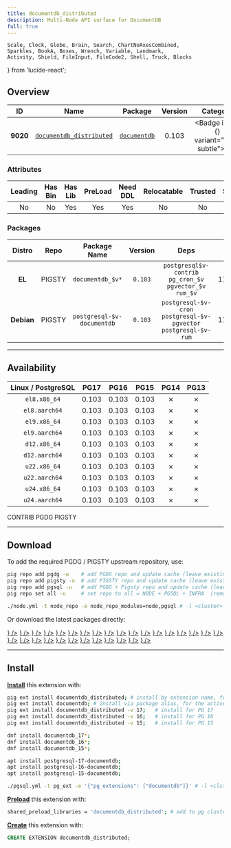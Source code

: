 ```yaml
---
title: documentdb_distributed
description: Multi-Node API surface for DocumentDB
full: true
---
```


    Scale, Clock, Globe, Brain, Search, ChartNoAxesCombined,
    Sparkles, BookA, Boxes, Wrench, Variable, Landmark,
    Activity, Shield, FileInput, FileCode2, Shell, Truck, Blocks
} from 'lucide-react';

## Overview

| <TooltipIconButton tooltip="Extension unique identifier" side="top">ID</TooltipIconButton> | <TooltipIconButton tooltip="Extension name" side="top">Name</TooltipIconButton> | <TooltipIconButton tooltip="Package name for installation" side="top">Package</TooltipIconButton> | <TooltipIconButton tooltip="Latest available extension version" side="top">Version</TooltipIconButton> | <TooltipIconButton tooltip="Extension category" side="top">Category</TooltipIconButton> | <TooltipIconButton tooltip="Open source license" side="top">License</TooltipIconButton> | <TooltipIconButton tooltip="Programming language" side="top">Lang</TooltipIconButton> |
|:--------:|:--------:|:----------:|:--------------:|:---------------------------------------:|:------------------------------------------------------:|:----:|
| **9020** | [`documentdb_distributed`](https://github.com/microsoft/documentdb) | [`documentdb`](/ext/documentdb) | 0.103 | <Badge icon={<Shell />} variant="teal-subtle"><a href="/ext/sim" className="no-underline">SIM</a></Badge> | <a href="/ext/list/license#mit" className="no-underline"><Badge icon={<Scale />} variant="blue-subtle">MIT</Badge></a> | <a href="/ext/list/lang#c"><Badge icon={<FileCode2 />} variant="blue-subtle">C</Badge></a> |

### Attributes

| <TooltipIconButton tooltip="The Primary Leading extension in the Package" side="top">Leading</TooltipIconButton> | <TooltipIconButton tooltip="Contains binary utils" side="top">Has Bin</TooltipIconButton> | <TooltipIconButton tooltip="Contains .so shared library files" side="top">Has Lib</TooltipIconButton> | <TooltipIconButton tooltip="Requires preloading via shared_preload_libraries" side="top">PreLoad</TooltipIconButton> | <TooltipIconButton tooltip="Requires CREATE EXTENSION DDL command" side="top">Need DDL</TooltipIconButton> | <TooltipIconButton tooltip="Can be installed in any schema" side="top">Relocatable</TooltipIconButton> | <TooltipIconButton tooltip="Can be created by non-superuser" side="top">Trusted</TooltipIconButton> | <TooltipIconButton tooltip="Schemas used by this extension" side="top">Schemas</TooltipIconButton> |
|:-------:|:-------:|:-------:|:-------:|:--------:|:-----------:|:-------:|:-------:|
| No | No | Yes | Yes | Yes | No | No | - |

### Packages

| <TooltipIconButton tooltip="Linux distribution family, EL or Debian" side="top">Distro</TooltipIconButton> | <TooltipIconButton tooltip="Package repository" side="top">Repo</TooltipIconButton> | <TooltipIconButton tooltip="The RPM/DEB Package Name Pattern (replace $v with real pg major)" side="top">Package Name</TooltipIconButton> | <TooltipIconButton tooltip="Latest package version" side="top">Version</TooltipIconButton> | <TooltipIconButton tooltip="RPM/DEB Package dependencies" side="top">Deps</TooltipIconButton> | <TooltipIconButton tooltip="Available in these PostgreSQL Major Versions" side="top">PG Major</TooltipIconButton> |
|:----------:|:--------:|:------------------------:|:-----------:|:------------:|:------------------:|
|   **EL**   | <Badge variant="amber-subtle"><span className="font-bold">PIGSTY</span></Badge> | `documentdb_$v*` | `0.103` | `postgresql$v-contrib`<br /> `pg_cron_$v`<br /> `pgvector_$v`<br /> `rum_$v` | <Badge variant="green-subtle">17</Badge><Badge variant="green-subtle">16</Badge><Badge variant="green-subtle">15</Badge><Badge variant="red-subtle">14</Badge><Badge variant="red-subtle">13</Badge> |
| **Debian** | <Badge variant="amber-subtle"><span className="font-bold">PIGSTY</span></Badge> | `postgresql-$v-documentdb` | `0.103` | `postgresql-$v-cron`<br /> `postgresql-$v-pgvector`<br /> `postgresql-$v-rum` | <Badge variant="green-subtle">17</Badge><Badge variant="green-subtle">16</Badge><Badge variant="green-subtle">15</Badge><Badge variant="red-subtle">14</Badge><Badge variant="red-subtle">13</Badge> |



------

## Availability

| <TooltipIconButton tooltip="Linux Distro Arch / PostgreSQL Major Version" side="top">Linux / PostgreSQL </TooltipIconButton> | **PG17** | **PG16** | **PG15** | <span className="text-red-500">**PG14**</span> | <span className="text-red-500">**PG13**</span> |
|:-----:|:-----:|:-----:|:-----:|:-----:|:-----:|
| `el8.x86_64` | <Badge variant="amber-subtle">0.103</Badge> | <Badge variant="amber-subtle">0.103</Badge> | <Badge variant="amber-subtle">0.103</Badge> | <Badge variant="red-subtle">✗</Badge> | <Badge variant="red-subtle">✗</Badge> |
| `el8.aarch64` | <Badge variant="amber-subtle">0.103</Badge> | <Badge variant="amber-subtle">0.103</Badge> | <Badge variant="amber-subtle">0.103</Badge> | <Badge variant="red-subtle">✗</Badge> | <Badge variant="red-subtle">✗</Badge> |
| `el9.x86_64` | <Badge variant="amber-subtle">0.103</Badge> | <Badge variant="amber-subtle">0.103</Badge> | <Badge variant="amber-subtle">0.103</Badge> | <Badge variant="red-subtle">✗</Badge> | <Badge variant="red-subtle">✗</Badge> |
| `el9.aarch64` | <Badge variant="amber-subtle">0.103</Badge> | <Badge variant="amber-subtle">0.103</Badge> | <Badge variant="amber-subtle">0.103</Badge> | <Badge variant="red-subtle">✗</Badge> | <Badge variant="red-subtle">✗</Badge> |
| `d12.x86_64` | <Badge variant="amber-subtle">0.103</Badge> | <Badge variant="amber-subtle">0.103</Badge> | <Badge variant="amber-subtle">0.103</Badge> | <Badge variant="red-subtle">✗</Badge> | <Badge variant="red-subtle">✗</Badge> |
| `d12.aarch64` | <Badge variant="amber-subtle">0.103</Badge> | <Badge variant="amber-subtle">0.103</Badge> | <Badge variant="amber-subtle">0.103</Badge> | <Badge variant="red-subtle">✗</Badge> | <Badge variant="red-subtle">✗</Badge> |
| `u22.x86_64` | <Badge variant="amber-subtle">0.103</Badge> | <Badge variant="amber-subtle">0.103</Badge> | <Badge variant="amber-subtle">0.103</Badge> | <Badge variant="red-subtle">✗</Badge> | <Badge variant="red-subtle">✗</Badge> |
| `u22.aarch64` | <Badge variant="amber-subtle">0.103</Badge> | <Badge variant="amber-subtle">0.103</Badge> | <Badge variant="amber-subtle">0.103</Badge> | <Badge variant="red-subtle">✗</Badge> | <Badge variant="red-subtle">✗</Badge> |
| `u24.x86_64` | <Badge variant="amber-subtle">0.103</Badge> | <Badge variant="amber-subtle">0.103</Badge> | <Badge variant="amber-subtle">0.103</Badge> | <Badge variant="red-subtle">✗</Badge> | <Badge variant="red-subtle">✗</Badge> |
| `u24.aarch64` | <Badge variant="amber-subtle">0.103</Badge> | <Badge variant="amber-subtle">0.103</Badge> | <Badge variant="amber-subtle">0.103</Badge> | <Badge variant="red-subtle">✗</Badge> | <Badge variant="red-subtle">✗</Badge> |

<Badge variant="green-subtle"><span className="font-black">CONTRIB</span></Badge> <Badge variant="blue-subtle"><span className="font-black">PGDG</span></Badge> <Badge variant="amber-subtle"><span className="font-black">PIGSTY</span></Badge>

------

## Download

To add the required PGDG / PIGSTY upstream repository, use:

```bash tab="pig"
pig repo add pgdg -u    # add PGDG repo and update cache (leave existing repos)
pig repo add pigsty -u  # add PIGSTY repo and update cache (leave existing repos)
pig repo add pgsql -u   # add PGDG + Pigsty repo and update cache (leave existing repos)
pig repo set all -u     # set repo to all = NODE + PGSQL + INFRA  (remove existing repos)
```
```bash tab="pigsty"
./node.yml -t node_repo -e node_repo_modules=node,pgsql # -l <cluster>
```

Or download the latest packages directly:

<Files>
    <Folder name="el8.x86_64">
        <a href="https://repo.pigsty.io/yum/pgsql/el8.x86_64/documentdb_17-0.103-0PIGSTY.el8.x86_64.rpm"><File name="documentdb_17-0.103-0PIGSTY.el8.x86_64.rpm" icon={<Package className="text-emerald-500" />} /></a>
        <a href="https://repo.pigsty.io/yum/pgsql/el8.x86_64/documentdb_16-0.103-0PIGSTY.el8.x86_64.rpm"><File name="documentdb_16-0.103-0PIGSTY.el8.x86_64.rpm" icon={<Package className="text-emerald-500" />} /></a>
        <a href="https://repo.pigsty.io/yum/pgsql/el8.x86_64/documentdb_15-0.103-0PIGSTY.el8.x86_64.rpm"><File name="documentdb_15-0.103-0PIGSTY.el8.x86_64.rpm" icon={<Package className="text-emerald-500" />} /></a>
    </Folder>
    <Folder name="el8.aarch64">
        <a href="https://repo.pigsty.io/yum/pgsql/el8.aarch64/documentdb_17-0.103-0PIGSTY.el8.aarch64.rpm"><File name="documentdb_17-0.103-0PIGSTY.el8.aarch64.rpm" icon={<Package className="text-orange-500" />} /></a>
        <a href="https://repo.pigsty.io/yum/pgsql/el8.aarch64/documentdb_16-0.103-0PIGSTY.el8.aarch64.rpm"><File name="documentdb_16-0.103-0PIGSTY.el8.aarch64.rpm" icon={<Package className="text-orange-500" />} /></a>
        <a href="https://repo.pigsty.io/yum/pgsql/el8.aarch64/documentdb_15-0.103-0PIGSTY.el8.aarch64.rpm"><File name="documentdb_15-0.103-0PIGSTY.el8.aarch64.rpm" icon={<Package className="text-orange-500" />} /></a>
    </Folder>
    <Folder name="el9.x86_64">
        <a href="https://repo.pigsty.io/yum/pgsql/el9.x86_64/documentdb_17-0.103-0PIGSTY.el9.x86_64.rpm"><File name="documentdb_17-0.103-0PIGSTY.el9.x86_64.rpm" icon={<Package className="text-emerald-500" />} /></a>
        <a href="https://repo.pigsty.io/yum/pgsql/el9.x86_64/documentdb_16-0.103-0PIGSTY.el9.x86_64.rpm"><File name="documentdb_16-0.103-0PIGSTY.el9.x86_64.rpm" icon={<Package className="text-emerald-500" />} /></a>
        <a href="https://repo.pigsty.io/yum/pgsql/el9.x86_64/documentdb_15-0.103-0PIGSTY.el9.x86_64.rpm"><File name="documentdb_15-0.103-0PIGSTY.el9.x86_64.rpm" icon={<Package className="text-emerald-500" />} /></a>
    </Folder>
    <Folder name="el9.aarch64">
        <a href="https://repo.pigsty.io/yum/pgsql/el9.aarch64/documentdb_17-0.103-0PIGSTY.el9.aarch64.rpm"><File name="documentdb_17-0.103-0PIGSTY.el9.aarch64.rpm" icon={<Package className="text-orange-500" />} /></a>
        <a href="https://repo.pigsty.io/yum/pgsql/el9.aarch64/documentdb_16-0.103-0PIGSTY.el9.aarch64.rpm"><File name="documentdb_16-0.103-0PIGSTY.el9.aarch64.rpm" icon={<Package className="text-orange-500" />} /></a>
        <a href="https://repo.pigsty.io/yum/pgsql/el9.aarch64/documentdb_15-0.103-0PIGSTY.el9.aarch64.rpm"><File name="documentdb_15-0.103-0PIGSTY.el9.aarch64.rpm" icon={<Package className="text-orange-500" />} /></a>
    </Folder>
    <Folder name="d12.x86_64">
        <a href="https://repo.pigsty.io/apt/pgsql/bookworm/pool/main/d/documentdb/postgresql-17-documentdb_0.103-0PIGSTY~bookworm_amd64.deb"><File name="postgresql-17-documentdb_0.103-0PIGSTY~bookworm_amd64.deb" icon={<Box className="text-emerald-500" />} /></a>
        <a href="https://repo.pigsty.io/apt/pgsql/bookworm/pool/main/d/documentdb/postgresql-16-documentdb_0.103-0PIGSTY~bookworm_amd64.deb"><File name="postgresql-16-documentdb_0.103-0PIGSTY~bookworm_amd64.deb" icon={<Box className="text-emerald-500" />} /></a>
        <a href="https://repo.pigsty.io/apt/pgsql/bookworm/pool/main/d/documentdb/postgresql-15-documentdb_0.103-0PIGSTY~bookworm_amd64.deb"><File name="postgresql-15-documentdb_0.103-0PIGSTY~bookworm_amd64.deb" icon={<Box className="text-emerald-500" />} /></a>
    </Folder>
    <Folder name="d12.aarch64">
        <a href="https://repo.pigsty.io/apt/pgsql/bookworm/pool/main/d/documentdb/postgresql-17-documentdb_0.103-0PIGSTY~bookworm_arm64.deb"><File name="postgresql-17-documentdb_0.103-0PIGSTY~bookworm_arm64.deb" icon={<Box className="text-orange-500" />} /></a>
        <a href="https://repo.pigsty.io/apt/pgsql/bookworm/pool/main/d/documentdb/postgresql-16-documentdb_0.103-0PIGSTY~bookworm_arm64.deb"><File name="postgresql-16-documentdb_0.103-0PIGSTY~bookworm_arm64.deb" icon={<Box className="text-orange-500" />} /></a>
        <a href="https://repo.pigsty.io/apt/pgsql/bookworm/pool/main/d/documentdb/postgresql-15-documentdb_0.103-0PIGSTY~bookworm_arm64.deb"><File name="postgresql-15-documentdb_0.103-0PIGSTY~bookworm_arm64.deb" icon={<Box className="text-orange-500" />} /></a>
    </Folder>
    <Folder name="u22.x86_64">
        <a href="https://repo.pigsty.io/apt/pgsql/jammy/pool/main/d/documentdb/postgresql-17-documentdb_0.103-0PIGSTY~jammy_amd64.deb"><File name="postgresql-17-documentdb_0.103-0PIGSTY~jammy_amd64.deb" icon={<Box className="text-emerald-500" />} /></a>
        <a href="https://repo.pigsty.io/apt/pgsql/jammy/pool/main/d/documentdb/postgresql-16-documentdb_0.103-0PIGSTY~jammy_amd64.deb"><File name="postgresql-16-documentdb_0.103-0PIGSTY~jammy_amd64.deb" icon={<Box className="text-emerald-500" />} /></a>
        <a href="https://repo.pigsty.io/apt/pgsql/jammy/pool/main/d/documentdb/postgresql-15-documentdb_0.103-0PIGSTY~jammy_amd64.deb"><File name="postgresql-15-documentdb_0.103-0PIGSTY~jammy_amd64.deb" icon={<Box className="text-emerald-500" />} /></a>
    </Folder>
    <Folder name="u22.aarch64">
        <a href="https://repo.pigsty.io/apt/pgsql/jammy/pool/main/d/documentdb/postgresql-17-documentdb_0.103-0PIGSTY~jammy_arm64.deb"><File name="postgresql-17-documentdb_0.103-0PIGSTY~jammy_arm64.deb" icon={<Box className="text-orange-500" />} /></a>
        <a href="https://repo.pigsty.io/apt/pgsql/jammy/pool/main/d/documentdb/postgresql-16-documentdb_0.103-0PIGSTY~jammy_arm64.deb"><File name="postgresql-16-documentdb_0.103-0PIGSTY~jammy_arm64.deb" icon={<Box className="text-orange-500" />} /></a>
        <a href="https://repo.pigsty.io/apt/pgsql/jammy/pool/main/d/documentdb/postgresql-15-documentdb_0.103-0PIGSTY~jammy_arm64.deb"><File name="postgresql-15-documentdb_0.103-0PIGSTY~jammy_arm64.deb" icon={<Box className="text-orange-500" />} /></a>
    </Folder>
    <Folder name="u24.x86_64">
        <a href="https://repo.pigsty.io/apt/pgsql/noble/pool/main/d/documentdb/postgresql-17-documentdb_0.103-0PIGSTY~noble_amd64.deb"><File name="postgresql-17-documentdb_0.103-0PIGSTY~noble_amd64.deb" icon={<Box className="text-emerald-500" />} /></a>
        <a href="https://repo.pigsty.io/apt/pgsql/noble/pool/main/d/documentdb/postgresql-16-documentdb_0.103-0PIGSTY~noble_amd64.deb"><File name="postgresql-16-documentdb_0.103-0PIGSTY~noble_amd64.deb" icon={<Box className="text-emerald-500" />} /></a>
        <a href="https://repo.pigsty.io/apt/pgsql/noble/pool/main/d/documentdb/postgresql-15-documentdb_0.103-0PIGSTY~noble_amd64.deb"><File name="postgresql-15-documentdb_0.103-0PIGSTY~noble_amd64.deb" icon={<Box className="text-emerald-500" />} /></a>
    </Folder>
    <Folder name="u24.aarch64">
        <a href="https://repo.pigsty.io/apt/pgsql/noble/pool/main/d/documentdb/postgresql-17-documentdb_0.103-0PIGSTY~noble_arm64.deb"><File name="postgresql-17-documentdb_0.103-0PIGSTY~noble_arm64.deb" icon={<Box className="text-orange-500" />} /></a>
        <a href="https://repo.pigsty.io/apt/pgsql/noble/pool/main/d/documentdb/postgresql-16-documentdb_0.103-0PIGSTY~noble_arm64.deb"><File name="postgresql-16-documentdb_0.103-0PIGSTY~noble_arm64.deb" icon={<Box className="text-orange-500" />} /></a>
        <a href="https://repo.pigsty.io/apt/pgsql/noble/pool/main/d/documentdb/postgresql-15-documentdb_0.103-0PIGSTY~noble_arm64.deb"><File name="postgresql-15-documentdb_0.103-0PIGSTY~noble_arm64.deb" icon={<Box className="text-orange-500" />} /></a>
    </Folder>
</Files>

------

## Install

[**Install**](/docs/pgsql/extension/install) this extension with:

```bash tab="pig"
pig ext install documentdb_distributed; # install by extension name, for the current active PG version
pig ext install documentdb; # install via package alias, for the active PG version
pig ext install documentdb_distributed -v 17;   # install for PG 17
pig ext install documentdb_distributed -v 16;   # install for PG 16
pig ext install documentdb_distributed -v 15;   # install for PG 15
```
```bash tab="yum" 
dnf install documentdb_17*;
dnf install documentdb_16*;
dnf install documentdb_15*;
```
```bash tab="apt" 
apt install postgresql-17-documentdb;
apt install postgresql-16-documentdb;
apt install postgresql-15-documentdb;
```
```bash tab="ansible"
./pgsql.yml -t pg_ext -e '{"pg_extensions": ["documentdb"]}' # -l <cls>
```

[**Preload**](/docs/pgsql/extension/load) this extension with:

```bash
shared_preload_libraries = 'documentdb_distributed'; # add to pg cluster config
```

[**Create**](/docs/pgsql/extension/create) this extension with:

```sql
CREATE EXTENSION documentdb_distributed;
```


